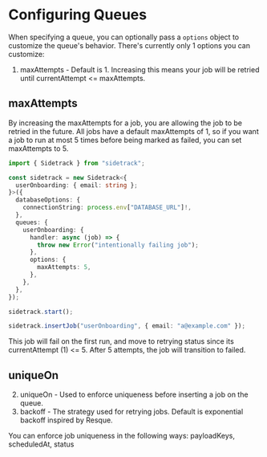 
# Configuring Queues

When specifying a queue, you can optionally pass a `options` object to customize the queue's behavior.
There's currently only 1 options you can customize:

1. maxAttempts - Default is 1. Increasing this means your job will be retried until currentAttempt \<= maxAttempts.
## maxAttempts

By increasing the maxAttempts for a job, you are allowing the job to be retried in the future. All jobs have a default maxAttempts of 1, so if you want a job to run at most 5 times before being marked as failed, you can set maxAttempts to 5.

```ts twoslash
import { Sidetrack } from "sidetrack";

const sidetrack = new Sidetrack<{
  userOnboarding: { email: string };
}>({
  databaseOptions: {
    connectionString: process.env["DATABASE_URL"]!,
  },
  queues: {
    userOnboarding: {
      handler: async (job) => {
        throw new Error("intentionally failing job");
      },
      options: {
        maxAttempts: 5,
      },
    },
  },
});

sidetrack.start();

sidetrack.insertJob("userOnboarding", { email: "a@example.com" });
```
This job will fail on the first run, and move to retrying status since its currentAttempt (1) \<= 5. After 5 attempts, the job will transition to failed.

## uniqueOn

2. uniqueOn - Used to enforce uniqueness before inserting a job on the queue.
3. backoff - The strategy used for retrying jobs. Default is exponential backoff inspired by Resque.

You can enforce job uniqueness in the following ways:
payloadKeys, scheduledAt, status

